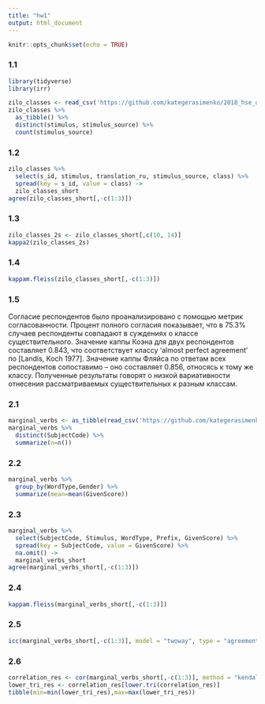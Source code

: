 ```yaml
---
title: "hw1"
output: html_document
---
```


```r
knitr::opts_chunk$set(echo = TRUE)
```

### 1.1

```r
library(tidyverse)
library(irr)
```


```r
zilo_classes <- read_csv('https://github.com/kategerasimenko/2018_hse_data_analysis/raw/master/hw2_agreement/hw2_1_zilo_class.csv')
zilo_classes %>% 
  as_tibble() %>% 
  distinct(stimulus, stimulus_source) %>% 
  count(stimulus_source)
```

### 1.2

```r
zilo_classes %>% 
  select(s_id, stimulus, translation_ru, stimulus_source, class) %>% 
  spread(key = s_id, value = class) ->
  zilo_classes_short
agree(zilo_classes_short[,-c(1:3)])
```

### 1.3

```r
zilo_classes_2s <- zilo_classes_short[,c(10, 14)]
kappa2(zilo_classes_2s)
```

### 1.4

```r
kappam.fleiss(zilo_classes_short[,-c(1:3)])
```

### 1.5

Согласие респондентов было проанализировано с помощью метрик согласованности. Процент полного согласия показывает, что в 75.3% случаев респонденты совпадают в суждениях о классе существительного. Значение каппы Коэна для двух респондентов составляет 0.843, что соответствует классу 'almost perfect agreement' по [Landis, Koch 1977]. Значение каппы Фляйса по ответам всех респондентов сопоставимо -- оно составляет 0.856, относясь к тому же классу. Полученные результаты говорят о низкой вариативности отнесения рассматриваемых существительных к разным классам.

### 2.1

```r
marginal_verbs <- as_tibble(read_csv('https://github.com/kategerasimenko/2018_hse_data_analysis/raw/master/hw2_agreement/hw2_2_verbs.csv'))
marginal_verbs %>%
  distinct(SubjectCode) %>%
  summarize(n=n())
```

### 2.2

```r
marginal_verbs %>%
  group_by(WordType,Gender) %>%
  summarize(mean=mean(GivenScore))
```

### 2.3

```r
marginal_verbs %>% 
  select(SubjectCode, Stimulus, WordType, Prefix, GivenScore) %>%
  spread(key = SubjectCode, value = GivenScore) %>%
  na.omit() ->
  marginal_verbs_short
agree(marginal_verbs_short[,-c(1:3)])
```

### 2.4

```r
kappam.fleiss(marginal_verbs_short[,-c(1:3)])
```

### 2.5

```r
icc(marginal_verbs_short[,-c(1:3)], model = "twoway", type = "agreement")
```

### 2.6
```r
correlation_res <- cor(marginal_verbs_short[,-c(1:3)], method = "kendall")
lower_tri_res <- correlation_res[lower.tri(correlation_res)]
tibble(min=min(lower_tri_res),max=max(lower_tri_res))
```